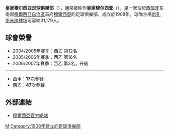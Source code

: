 {{noteTA
|G1=laliga
|G2=football
|T=zh-hans:皇家穆尔西亚足球俱乐部;zh-hk:皇家梅西亞足球會;zh-tw:皇家穆爾西亞足球俱樂部;
|1=zh-hans:穆尔西亚;zh-hk:梅西亞;zh-tw:穆爾西亞;
|3=zh-hans:西班牙足球甲级联赛; zh-hk:西班牙甲組足球聯賽;
}}
{{Football club infobox 
| clubname = 梅西亞<br />''Real Murcia'' 
| image    = [[File:Real_Murcia_CF.svg|140px]] 
| fullname = Real Murcia C.F. S.A.D. 
| nickname = ''Los Pimentoneros'' 
| founded  = 1908年 
| ground   = [[新孔多米纳球场|新孔多米纳球场]] 
| capacity = 31,179 
| city     = [[西班牙|西班牙]][[穆尔西亚|穆尔西亚]] 
| chairman = 阿德里安·埃尔南德斯 
| manager  = 何塞·马里亚·阿尔梅拉 
| league   = [[西班牙皇家足協甲組聯賽|西班牙皇家足協甲組聯賽]] 
| season   = 2021–22
| position = 西皇乙第5組，第 3 位（升班，升班附加賽勝方）
| website  = http://www.realmurcia.es/
| pattern_la1 = _rmurcia1819H
| pattern_b1  = _rmurcia1819H
| pattern_ra1 = _rmurcia1819H
| pattern_sh1 = _rmurcia1819H
| leftarm1    = ff0000
| body1       = ff0000
| rightarm1   = ff0000
| shorts1     = FFFFFF
| socks1      = FFFFFF
| pattern_la2 = _rmurcia1819a
| pattern_b2  = _rmurcia1819a
| pattern_ra2 = _rmurcia1819a
| pattern_sh2   = _rmurcia1819a
| leftarm2   = 000000
| body2       = 000000
| rightarm2   = 000000
| shorts2     = 000000
| socks2      = 000000
 }}
'''皇家穆尔西亚足球俱樂部'''（{{lang-es|'''Real Murcia Club de Fútbol'''}}），通常被称作'''皇家穆尔西亚'''（{{lang|es|'''Real Murcia'''}}），是一家位於[[西班牙|西班牙]]东南部[[穆爾西亞自治區|穆爾西亞自治區]]首府[[穆爾西亞|穆爾西亞]]的足球俱樂部，成立於1908年。球隊主場[[新孔多米纳球场|新孔多米纳球场]]可容納31,179人。

== 球會榮譽 ==
*2004/2005年賽季：西乙 第12名
*2005/2006年賽季：西乙 第16名
*2006/2007年賽季：西乙 第3名，升級
----
*西甲：'''17'''次參賽
*西乙：'''47'''次參賽

== 外部連結 ==
*[http://www.realmurcia.es/ 穆爾西亞官方網站] {{Wayback|url=http://www.realmurcia.es/ |date=20070831190339 }}

{{足球會小作品}}
{{西甲賽季}}

[[Category:西班牙足球俱乐部|M]]
[[Category:1908年建立的足球俱樂部|Category:1908年建立的足球俱樂部]]